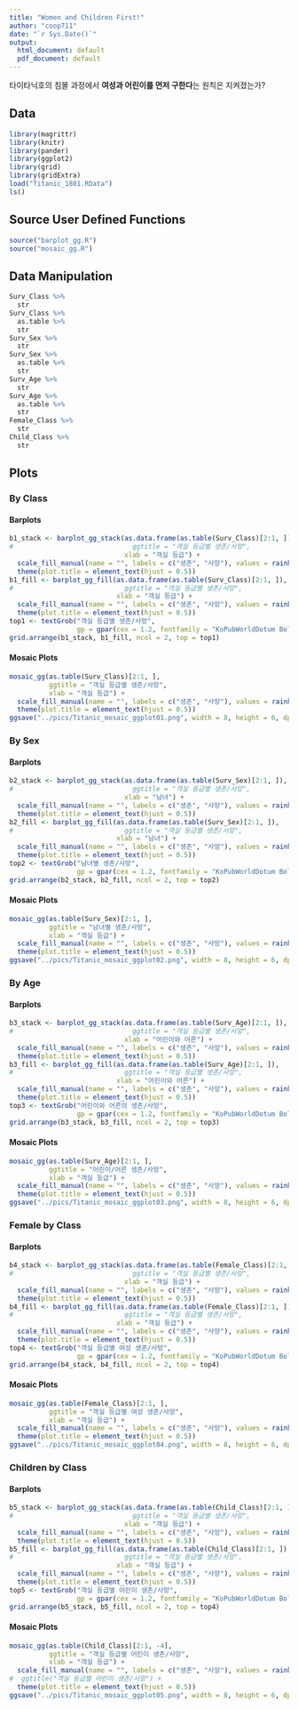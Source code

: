 ```yaml
---
title: "Women and Children First!"
author: "coop711"
date: "`r Sys.Date()`"
output:
  html_document: default
  pdf_document: default
---
```


타이타닉호의 침몰 과정에서 **여성과 어린이를 먼저 구한다**는 원칙은 지켜졌는가?

## Data


```r
library(magrittr)
library(knitr)
library(pander)
library(ggplot2)
library(grid)
library(gridExtra)
load("Titanic_1801.RData")
ls()
```

## Source User Defined Functions

```r
source("barplot_gg.R")
source("mosaic_gg.R")
```

## Data Manipulation

```r
Surv_Class %>% 
  str
Surv_Class %>% 
  as.table %>% 
  str
Surv_Sex %>% 
  str
Surv_Sex %>% 
  as.table %>% 
  str
Surv_Age %>% 
  str
Surv_Age %>% 
  as.table %>% 
  str
Female_Class %>% 
  str
Child_Class %>% 
  str
```

## Plots 

### By Class

#### Barplots

```r
b1_stack <- barplot_gg_stack(as.data.frame(as.table(Surv_Class)[2:1, ]), 
#                              ggtitle = "객실 등급별 생존/사망",
                             xlab = "객실 등급") +  
  scale_fill_manual(name = "", labels = c("생존", "사망"), values = rainbow(2)[2:1]) +
  theme(plot.title = element_text(hjust = 0.5))
b1_fill <- barplot_gg_fill(as.data.frame(as.table(Surv_Class)[2:1, ]), 
#                            ggtitle = "객실 등급별 생존/사망",
                           xlab = "객실 등급") + 
  scale_fill_manual(name = "", labels = c("생존", "사망"), values = rainbow(2)[2:1]) +
  theme(plot.title = element_text(hjust = 0.5))
top1 <- textGrob("객실 등급별 생존/사망", 
                 gp = gpar(cex = 1.2, fontfamily = "KoPubWorldDotum Bold"))
grid.arrange(b1_stack, b1_fill, ncol = 2, top = top1)
```

#### Mosaic Plots

```r
mosaic_gg(as.table(Surv_Class)[2:1, ], 
          ggtitle = "객실 등급별 생존/사망",
          xlab = "객실 등급") +  
  scale_fill_manual(name = "", labels = c("생존", "사망"), values = rainbow(2)[2:1]) +
  theme(plot.title = element_text(hjust = 0.5))
ggsave("../pics/Titanic_mosaic_ggplot01.png", width = 8, height = 6, dpi = 72)
```

### By Sex

#### Barplots

```r
b2_stack <- barplot_gg_stack(as.data.frame(as.table(Surv_Sex)[2:1, ]), 
#                              ggtitle = "객실 등급별 생존/사망",
                             xlab = "남녀") + 
  scale_fill_manual(name = "", labels = c("생존", "사망"), values = rainbow(2)[2:1]) +
  theme(plot.title = element_text(hjust = 0.5))
b2_fill <- barplot_gg_fill(as.data.frame(as.table(Surv_Sex)[2:1, ]), 
#                            ggtitle = "객실 등급별 생존/사망",
                           xlab = "남녀") + 
  scale_fill_manual(name = "", labels = c("생존", "사망"), values = rainbow(2)[2:1]) +
  theme(plot.title = element_text(hjust = 0.5))
top2 <- textGrob("남녀별 생존/사망", 
                 gp = gpar(cex = 1.2, fontfamily = "KoPubWorldDotum Bold"))
grid.arrange(b2_stack, b2_fill, ncol = 2, top = top2)
```

#### Mosaic Plots

```r
mosaic_gg(as.table(Surv_Sex)[2:1, ], 
          ggtitle = "남녀별 생존/사망", 
          xlab = "객실 등급") +  
  scale_fill_manual(name = "", labels = c("생존", "사망"), values = rainbow(2)[2:1]) +
  theme(plot.title = element_text(hjust = 0.5))
ggsave("../pics/Titanic_mosaic_ggplot02.png", width = 8, height = 6, dpi = 72)
```

### By Age

#### Barplots

```r
b3_stack <- barplot_gg_stack(as.data.frame(as.table(Surv_Age)[2:1, ]), 
#                              ggtitle = "객실 등급별 생존/사망",
                             xlab = "어린이와 어른") + 
  scale_fill_manual(name = "", labels = c("생존", "사망"), values = rainbow(2)[2:1]) +
  theme(plot.title = element_text(hjust = 0.5))
b3_fill <- barplot_gg_fill(as.data.frame(as.table(Surv_Age)[2:1, ]), 
#                            ggtitle = "객실 등급별 생존/사망",
                           xlab = "어린이와 어른") +  
  scale_fill_manual(name = "", labels = c("생존", "사망"), values = rainbow(2)[2:1]) +
  theme(plot.title = element_text(hjust = 0.5))
top3 <- textGrob("어린이와 어른의 생존/사망", 
                 gp = gpar(cex = 1.2, fontfamily = "KoPubWorldDotum Bold"))
grid.arrange(b3_stack, b3_fill, ncol = 2, top = top3)
```

#### Mosaic Plots

```r
mosaic_gg(as.table(Surv_Age)[2:1, ], 
          ggtitle = "어린이/어른 생존/사망", 
          xlab = "객실 등급") + 
  scale_fill_manual(name = "", labels = c("생존", "사망"), values = rainbow(2)[2:1]) +
  theme(plot.title = element_text(hjust = 0.5))
ggsave("../pics/Titanic_mosaic_ggplot03.png", width = 8, height = 6, dpi = 72)
```

### Female by Class

#### Barplots

```r
b4_stack <- barplot_gg_stack(as.data.frame(as.table(Female_Class)[2:1, ]), 
#                              ggtitle = "객실 등급별 생존/사망",
                             xlab = "객실 등급") + 
  scale_fill_manual(name = "", labels = c("생존", "사망"), values = rainbow(2)[2:1]) +
  theme(plot.title = element_text(hjust = 0.5))
b4_fill <- barplot_gg_fill(as.data.frame(as.table(Female_Class)[2:1, ]), 
#                            ggtitle = "객실 등급별 생존/사망",
                           xlab = "객실 등급") + 
  scale_fill_manual(name = "", labels = c("생존", "사망"), values = rainbow(2)[2:1]) +
  theme(plot.title = element_text(hjust = 0.5))
top4 <- textGrob("객실 등급별 여성 생존/사망", 
                 gp = gpar(cex = 1.2, fontfamily = "KoPubWorldDotum Bold"))
grid.arrange(b4_stack, b4_fill, ncol = 2, top = top4)
```

#### Mosaic Plots

```r
mosaic_gg(as.table(Female_Class)[2:1, ], 
          ggtitle = "객실 등급별 여성 생존/사망", 
          xlab = "객실 등급") +  
  scale_fill_manual(name = "", labels = c("생존", "사망"), values = rainbow(2)[2:1]) +
  theme(plot.title = element_text(hjust = 0.5))
ggsave("../pics/Titanic_mosaic_ggplot04.png", width = 8, height = 6, dpi = 72)
```

### Children by Class

#### Barplots

```r
b5_stack <- barplot_gg_stack(as.data.frame(as.table(Child_Class)[2:1, ]), 
#                              ggtitle = "객실 등급별 생존/사망",
                             xlab = "객실 등급") + 
  scale_fill_manual(name = "", labels = c("생존", "사망"), values = rainbow(2)[2:1]) +
  theme(plot.title = element_text(hjust = 0.5))
b5_fill <- barplot_gg_fill(as.data.frame(as.table(Child_Class)[2:1, ]), 
#                            ggtitle = "객실 등급별 생존/사망",
                           xlab = "객실 등급") +  
  scale_fill_manual(name = "", labels = c("생존", "사망"), values = rainbow(2)[2:1]) +
  theme(plot.title = element_text(hjust = 0.5))
top5 <- textGrob("객실 등급별 어린이 생존/사망", 
                 gp = gpar(cex = 1.2, fontfamily = "KoPubWorldDotum Bold"))
grid.arrange(b5_stack, b5_fill, ncol = 2, top = top4)
```

#### Mosaic Plots

```r
mosaic_gg(as.table(Child_Class)[2:1, -4], 
          ggtitle = "객실 등급별 어린이 생존/사망", 
          xlab = "객실 등급") +  
  scale_fill_manual(name = "", labels = c("생존", "사망"), values = rainbow(2)[2:1]) +
#  ggtitle("객실 등급별 어린이 생존/사망") + 
  theme(plot.title = element_text(hjust = 0.5)) 
ggsave("../pics/Titanic_mosaic_ggplot05.png", width = 8, height = 6, dpi = 72)
```



